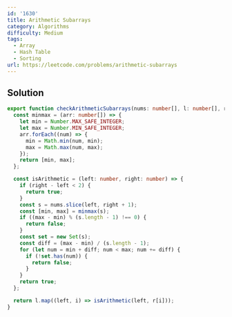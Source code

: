 ```yaml
---
id: '1630'
title: Arithmetic Subarrays
category: Algorithms
difficulty: Medium
tags:
  - Array
  - Hash Table
  - Sorting
url: https://leetcode.com/problems/arithmetic-subarrays
---
```


## Solution

```typescript showLineNumbers
export function checkArithmeticSubarrays(nums: number[], l: number[], r: number[]): boolean[] {
  const minmax = (arr: number[]) => {
    let min = Number.MAX_SAFE_INTEGER;
    let max = Number.MIN_SAFE_INTEGER;
    arr.forEach((num) => {
      min = Math.min(num, min);
      max = Math.max(num, max);
    });
    return [min, max];
  };

  const isArithmetic = (left: number, right: number) => {
    if (right - left < 2) {
      return true;
    }
    const s = nums.slice(left, right + 1);
    const [min, max] = minmax(s);
    if ((max - min) % (s.length - 1) !== 0) {
      return false;
    }
    const set = new Set(s);
    const diff = (max - min) / (s.length - 1);
    for (let num = min + diff; num < max; num += diff) {
      if (!set.has(num)) {
        return false;
      }
    }
    return true;
  };

  return l.map((left, i) => isArithmetic(left, r[i]));
}
```

